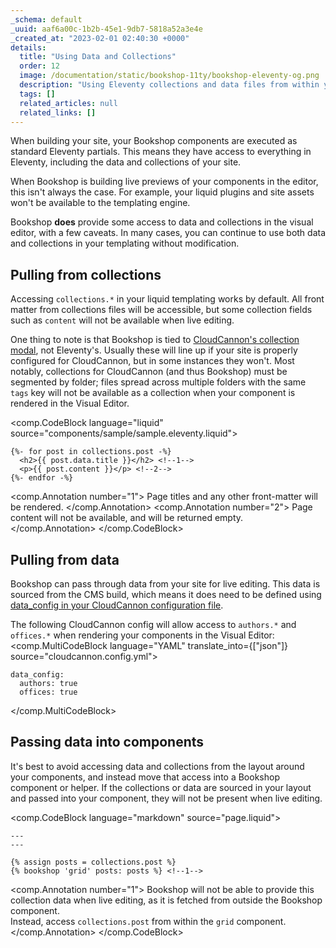 ```yaml
---
_schema: default
_uuid: aaf6a00c-1b2b-45e1-9db7-5818a52a3e4e
_created_at: "2023-02-01 02:40:30 +0000"
details:
  title: "Using Data and Collections"
  order: 12
  image: /documentation/static/bookshop-11ty/bookshop-eleventy-og.png
  description: "Using Eleventy collections and data files from within your Bookshop components"
  tags: []
  related_articles: null
  related_links: []
---
```


When building your site, your Bookshop components are executed as standard Eleventy partials.
This means they have access to everything in Eleventy, including the data and collections of your site.

When Bookshop is building live previews of your components in the editor, this isn't always the case.
For example, your liquid plugins and site assets won't be available to the templating engine.

Bookshop **does** provide some access to data and collections in the visual editor, with a few caveats.
In many cases, you can continue to use both data and collections in your templating without modification.

## Pulling from collections

Accessing `collections.*` in your liquid templating works by default. All front matter from collections files
will be accessible, but some collection fields such as `content` will not be available when live editing.

One thing to note is that Bookshop is tied to [CloudCannon's collection modal](/documentation/articles/what-is-a-collection/), not Eleventy's.
Usually these will line up if your site is properly configured for CloudCannon, but in some instances they won't.
Most notably, collections for CloudCannon (and thus Bookshop) must be segmented by folder; files spread across multiple
folders with the same `tags` key will not be available as a collection when your component is rendered in the Visual Editor.


<comp.CodeBlock language="liquid" source="components/sample/sample.eleventy.liquid">
```
{%- for post in collections.post -%}
  <h2>{{ post.data.title }}</h2> <!--1-->
  <p>{{ post.content }}</p> <!--2-->
{%- endfor -%}
```
<comp.Annotation number="1">
  Page titles and any other front-matter will be rendered.
</comp.Annotation>
<comp.Annotation number="2">
  Page content will not be available, and will be returned empty.
</comp.Annotation>
</comp.CodeBlock>

## Pulling from data

Bookshop can pass through data from your site for live editing. This data is sourced from the CMS build,
which means it does need to be defined using [data_config in your CloudCannon configuration file](https://cloudcannon.com/documentation/articles/define-your-data/).

The following CloudCannon config will allow access to `authors.*` and `offices.*` when rendering your components
in the Visual Editor:
<comp.MultiCodeBlock language="YAML" translate_into={["json"]} source="cloudcannon.config.yml">
```
data_config:
  authors: true
  offices: true
```
</comp.MultiCodeBlock>

## Passing data into components

It's best to avoid accessing data and collections from the layout around your components,
and instead move that access into a Bookshop component or helper. If the collections or data are sourced
in your layout and passed into your component, they will not be present when live editing.

<comp.CodeBlock language="markdown" source="page.liquid">
```
---
---

{% assign posts = collections.post %}
{% bookshop 'grid' posts: posts %} <!--1-->
```
<comp.Annotation number="1">
  Bookshop will not be able to provide this collection data when live editing, as it is fetched from
  outside the Bookshop component.  
  Instead, access `collections.post` from within the `grid` component.
</comp.Annotation>
</comp.CodeBlock>
